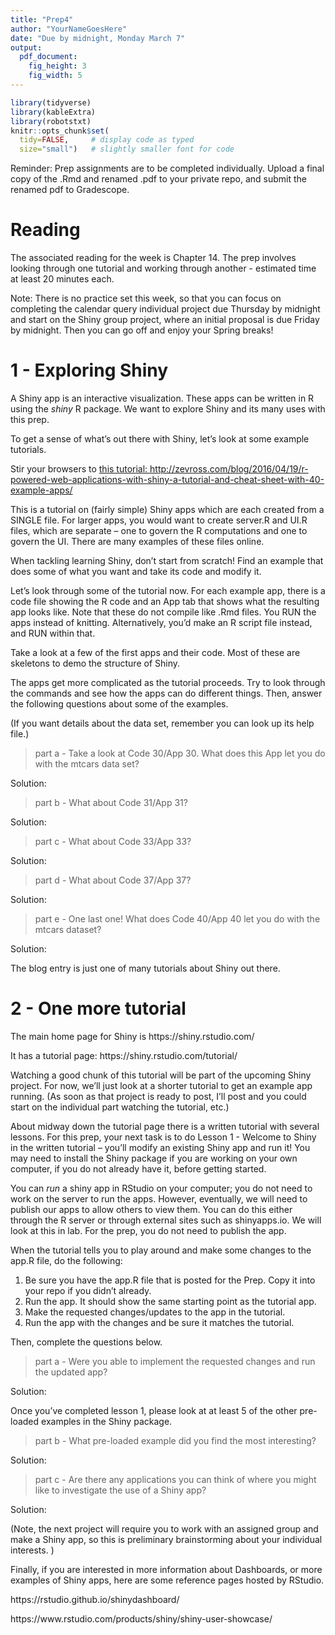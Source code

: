 ```yaml
---
title: "Prep4"
author: "YourNameGoesHere"
date: "Due by midnight, Monday March 7"
output: 
  pdf_document:
    fig_height: 3
    fig_width: 5
---
```


```r
library(tidyverse)
library(kableExtra)
library(robotstxt)
knitr::opts_chunk$set(
  tidy=FALSE,     # display code as typed
  size="small")   # slightly smaller font for code
```

Reminder: Prep assignments are to be completed individually. Upload a final copy of the .Rmd and renamed .pdf to your private repo, and submit the renamed pdf to Gradescope. 

# Reading

The associated reading for the week is Chapter 14. The prep involves looking through one tutorial and working through another - estimated time at least 20 minutes each. 

Note: There is no practice set this week, so that you can focus on completing the calendar query individual project due Thursday by midnight and start on the Shiny group project, where an initial proposal is due Friday by midnight. Then you can go off and enjoy your Spring breaks!

\newpage

# 1 - Exploring Shiny
								
A Shiny app is an interactive visualization. These apps can be written in R using the *shiny* R package. We want to explore Shiny and its many uses with this prep.

To get a sense of what’s out there with Shiny, let’s look at some example tutorials.

Stir your browsers to [this tutorial: http://zevross.com/blog/2016/04/19/r-powered-web-applications-with-shiny-a-tutorial-and-cheat-sheet-with-40-example-apps/](http://zevross.com/blog/2016/04/19/r-powered-web-applications-with-shiny-a-tutorial-and-cheat-sheet-with-40-example-apps/)

This is a tutorial on (fairly simple) Shiny apps which are each created from a SINGLE file. For larger apps, you would want to create server.R and UI.R files, which are separate – one to govern the R computations and one to govern the UI. There are many examples of these files online. 

When tackling learning Shiny, don’t start from scratch! Find an example that does some of what you want and take its code and modify it. 

Let’s look through some of the tutorial now. For each example app, there is a code file showing the R code and an App tab that shows what the resulting app looks like. Note that these do not compile like .Rmd files.  You RUN the apps instead of knitting. Alternatively, you’d make an R script file instead, and RUN within that.

Take a look at a few of the first apps and their code. Most of these are skeletons to demo the structure of Shiny.

The apps get more complicated as the tutorial proceeds. Try to look through the commands and see how the apps can do different things. Then, answer the following questions about some of the examples. 

(If you want details about the data set, remember you can look up its help file.)

> part a - Take a look at Code 30/App 30. What does this App let you do with the mtcars data set?

Solution:

> part b - What about Code 31/App 31? 

Solution:


> part c - What about Code 33/App 33?

Solution:


> part d - What about Code 37/App 37?

Solution:


> part e - One last one! What does Code 40/App 40 let you do with the mtcars dataset?

Solution:



The blog entry is just one of many tutorials about Shiny out there. 

<!-- Remember to commit and push as you go! -->

\newpage


# 2 - One more tutorial 

The main home page for Shiny is https://shiny.rstudio.com/

It has a tutorial page: https://shiny.rstudio.com/tutorial/

Watching a good chunk of this tutorial will be part of the upcoming Shiny project. For now, we'll just look at a shorter tutorial to get an example app running. (As soon as that project is ready to post, I'll post and you could start on the individual part watching the tutorial, etc.)

About midway down the tutorial page there is a written tutorial with several lessons. For this prep, your next task is to do Lesson 1 - Welcome to Shiny in the written tutorial – you’ll modify an existing Shiny app and run it! You may need to install the Shiny package if you are working on your own computer, if you do not already have it, before getting started. 

You can *run* a shiny app in RStudio on your computer; you do not need to work on the server to run the apps. However, eventually, we will need to publish our apps to allow others to view them. You can do this either through the R server or through external sites such as shinyapps.io. We will look at this in lab. For the prep, you do not need to publish the app. 

When the tutorial tells you to play around and make some changes to the app.R file, do the following:

1. Be sure you have the app.R file that is posted for the Prep. Copy it into your repo if you didn't already.
2. Run the app. It should show the same starting point as the tutorial app.
3. Make the requested changes/updates to the app in the tutorial.
4. Run the app with the changes and be sure it matches the tutorial. 

Then, complete the questions below. 

> part a - Were you able to implement the requested changes and run the updated app?

Solution:



Once you’ve completed lesson 1, please look at at least 5 of the other pre-loaded examples in the Shiny package.

> part b - What pre-loaded example did you find the most interesting?

Solution:

> part c - Are there any applications you can think of where you might like to investigate the use of a Shiny app?

Solution:


(Note, the next project will require you to work with an assigned group and make a Shiny app, so this is preliminary brainstorming about your individual interests. )

Finally, if you are interested in more information about Dashboards, or more examples of Shiny apps, here are some reference pages hosted by RStudio.

https://rstudio.github.io/shinydashboard/

https://www.rstudio.com/products/shiny/shiny-user-showcase/

<!--
Remember to do the final commit + push, this time including your renamed pdf, and upload to Gradescope.
-->
